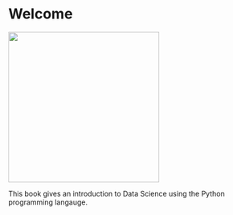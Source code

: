 
# Welcome {.unnumbered}

![](images/cover_img.png){width="300px"}

This book gives an introduction to Data Science using the Python programming langauge. 





